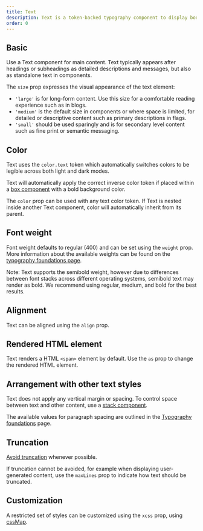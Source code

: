 ```yaml
---
title: Text
description: Text is a token-backed typography component to display body text.
order: 0
---
```



## Basic

Use a Text component for main content. Text typically appears after headings or subheadings as
detailed descriptions and messages, but also as standalone text in components.

The `size` prop expresses the visual appearance of the text element:

- `'large'` is for long-form content. Use this size for a comfortable reading experience such as in
  blogs.
- `'medium'` is the default size in components or where space is limited, for detailed or
  descriptive content such as primary descriptions in flags.
- `'small'` should be used sparingly and is for secondary level content such as fine print or
  semantic messaging.

<Example Component={TextBasic} packageName="@atlaskit/primitives" />

## Color

Text uses the `color.text` token which automatically switches colors to be legible across both light
and dark modes.

Text will automatically apply the correct inverse color token if placed within a
[box component](/components/primitives/box) with a bold background color.

<Example Component={TextColorInverse} packageName="@atlaskit/primitives" />

The `color` prop can be used with any text color token. If Text is nested inside another Text
component, color will automatically inherit from its parent.

<Example Component={TextColorInherit} packageName="@atlaskit/primitives" />

## Font weight

Font weight defaults to regular (400) and can be set using the `weight` prop. More information about
the available weights can be found on the
[typography foundations page](/foundations/typography-beta/#body-font-weight).

Note: Text supports the semibold weight, however due to differences between font stacks across
different operating systems, semibold text may render as bold. We recommend using regular, medium,
and bold for the best results.

<Example Component={TextWeight} packageName="@atlaskit/primitives" />

## Alignment

Text can be aligned using the `align` prop.

<Example Component={TextAlign} packageName="@atlaskit/primitives" />

## Rendered HTML element

Text renders a HTML `<span>` element by default. Use the `as` prop to change the rendered HTML
element.

<Example Component={TextAsElement} packageName="@atlaskit/primitives" />

## Arrangement with other text styles

Text does not apply any vertical margin or spacing. To control space between text and other content,
use a [stack component](/components/primitives/stack).

The available values for paragraph spacing are outlined in the
[Typography foundations](/foundations/typography-beta/#body) page.

<Example Component={TextSpacing} packageName="@atlaskit/primitives" />

## Truncation

[Avoid truncation](/content/language-and-grammar/#truncation) whenever possible.

If truncation cannot be avoided, for example when displaying user-generated content, use the
`maxLines` prop to indicate how text should be truncated.

<Example Component={TextTruncation} packageName="@atlaskit/primitives" />

## Customization

A restricted set of styles can be customized using the `xcss` prop, using
[cssMap](/components/css/overview#cssmap).

<Example Component={TextCustomization} packageName="@atlaskit/primitives" />
